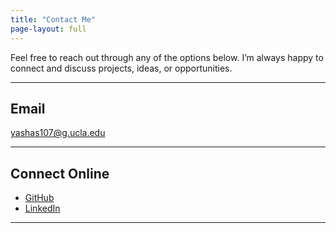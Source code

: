 ```yaml
---
title: "Contact Me"
page-layout: full
---
```


Feel free to reach out through any of the options below. I'm always happy to connect and discuss projects, ideas, or opportunities.

---

## Email
[<i class="bi bi-envelope"></i> yashas107@g.ucla.edu](mailto:yashas107@g.ucla.edu)

---

## Connect Online
- [<i class="bi bi-github"></i> GitHub](https://github.com/yashas107)
- [<i class="bi bi-linkedin"></i> LinkedIn](https://www.linkedin.com/in/yashas-jain/)

---